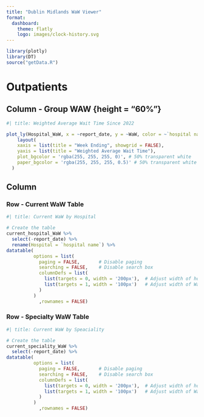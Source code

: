```yaml
---
title: "Dublin Midlands WaW Viewer"
format: 
  dashboard:
    theme: flatly
    logo: images/clock-history.svg
---
```


```r
library(plotly)
library(DT)
source("getData.R")
```


# Outpatients


## Column - Group WAW {height = "60%"}

```r
#| title: Weighted Average Wait Time Since 2022

plot_ly(Hospital_WaW, x = ~report_date, y = ~WaW, color = ~`hospital name`, type = 'scatter', mode = 'lines+markers') %>% 
    layout(
    xaxis = list(title = "Week Ending", showgrid = FALSE),
    yaxis = list(title = "Weighted Average Wait Time"),
    plot_bgcolor = 'rgba(255, 255, 255, 0)', # 50% transparent white
    paper_bgcolor = 'rgba(255, 255, 255, 0.5)' # 50% transparent white
  )


```

## Column {height="40%"}

### Row - Current WaW Table {width="50%"}
```r
#| title: Current WaW by Hospital

# Create the table
current_hospital_WaW %>% 
  select(-report_date) %>% 
  rename(Hospital = `hospital name`) %>% 
datatable(
          options = list(
            paging = FALSE,       # Disable paging
            searching = FALSE,    # Disable search box
            columnDefs = list(
              list(targets = 0, width = '200px'),  # Adjust width of hospital name column
              list(targets = 1, width = '100px')   # Adjust width of WaW column
            )
          )
            ,rownames = FALSE)

```

### Row - Specialty WaW Table {width="50%"}

```r
#| title: Current WaW by Speaciality

# Create the table
current_speciality_WaW %>% 
  select(-report_date) %>% 
datatable(
          options = list(
            paging = FALSE,       # Disable paging
            searching = FALSE,    # Disable search box
            columnDefs = list(
              list(targets = 0, width = '200px'),  # Adjust width of hospital name column
              list(targets = 1, width = '100px')   # Adjust width of WaW column
            )
          )
            ,rownames = FALSE)
```



